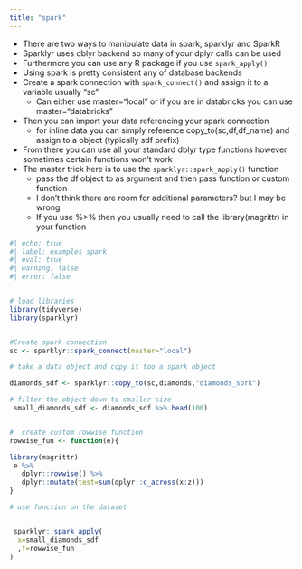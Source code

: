 ```yaml
---
title: "spark"
---
```


-   There are two ways to manipulate data in spark, sparklyr and SparkR
-   Sparklyr uses dblyr backend so many of your dplyr calls can be used
-   Furthermore you can use any R package if you use `spark_apply()`
-   Using spark is pretty consistent any of database backends
-   Create a spark connection with `spark_connect()` and assign it to a variable usually "sc"
    -   Can either use master="local" or if you are in databricks you can use master="databricks"
-   Then you can import your data referencing your spark connection
    - for inline data you can simply reference copy_to(sc,df,df_name) and assign to a object (typically sdf prefix)
-   From there you can use all your standard dblyr type functions however sometimes certain functions won't work
-   The master trick here is to use the `sparklyr::spark_apply()` function
    -   pass the df object to as argument and then pass function or custom function
    -   I don't think there are room for additional parameters? but I may be wrong
    -   If you use %>% then you usually need to call the library(magrittr) in your function


```r
#| echo: true
#| label: examples spark
#| eval: true
#| warning: false
#| error: false


# load libraries
library(tidyverse)
library(sparklyr)


#Create spark connection
sc <- sparklyr::spark_connect(master="local")

# take a data object and copy it too a spark object

diamonds_sdf <- sparklyr::copy_to(sc,diamonds,"diamonds_sprk")

# filter the object down to smaller size
 small_diamonds_sdf <- diamonds_sdf %>% head(100)


#  create custom rowwise function
rowwise_fun <- function(e){

library(magrittr)
 e %>% 
   dplyr::rowwise() %>% 
   dplyr::mutate(test=sum(dplyr::c_across(x:z)))
}

# use function on the dataset 


 sparklyr::spark_apply(
  x=small_diamonds_sdf
  ,f=rowwise_fun
) 
```

